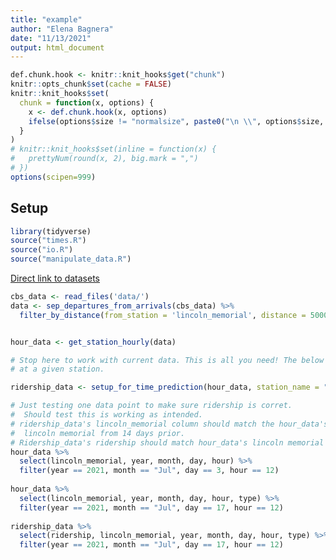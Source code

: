 ```yaml
---
title: "example"
author: "Elena Bagnera"
date: "11/13/2021"
output: html_document
---
```


```r
def.chunk.hook <- knitr::knit_hooks$get("chunk")
knitr::opts_chunk$set(cache = FALSE)
knitr::knit_hooks$set(
  chunk = function(x, options) {
    x <- def.chunk.hook(x, options)
    ifelse(options$size != "normalsize", paste0("\n \\", options$size, "\n\n", x, "\n\n \\normalsize"), x)
  }
)
# knitr::knit_hooks$set(inline = function(x) {
#   prettyNum(round(x, 2), big.mark = ",")
# })
options(scipen=999)
```


\begin{center}
\Huge{PPOL 670 | Final Project}

\Huge{Example}
\end{center}

\vspace{0.1in}

## Setup
```r
library(tidyverse)
source("times.R")
source("io.R")
source("manipulate_data.R")
```


[Direct link to datasets](https://s3.amazonaws.com/capitalbikeshare-data/)

```r
cbs_data <- read_files('data/')
data <- sep_departures_from_arrivals(cbs_data) %>% 
  filter_by_distance(from_station = 'lincoln_memorial', distance = 5000)


hour_data <- get_station_hourly(data)

# Stop here to work with current data. This is all you need! The below code sets up the data for time predictions
# at a given station.
```


```r
ridership_data <- setup_for_time_prediction(hour_data, station_name = "lincoln_memorial")
```


```r
# Just testing one data point to make sure ridership is corret.
#  Should test this is working as intended.
# ridership_data's lincoln_memorial column should match the hour_data's 
#  lincoln memorial from 14 days prior.
# Ridership_data's ridership should match hour_data's lincoln memorial from the same date.
hour_data %>% 
  select(lincoln_memorial, year, month, day, hour) %>% 
  filter(year == 2021, month == "Jul", day == 3, hour == 12)
  
hour_data %>% 
  select(lincoln_memorial, year, month, day, hour, type) %>% 
  filter(year == 2021, month == "Jul", day == 17, hour == 12)
  
ridership_data %>% 
  select(ridership, lincoln_memorial, year, month, day, hour, type) %>% 
  filter(year == 2021, month == "Jul", day == 17, hour == 12)

```
